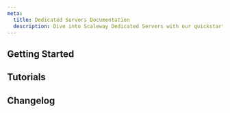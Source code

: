 ```yaml
---
meta:
  title: Dedicated Servers Documentation
  description: Dive into Scaleway Dedicated Servers with our quickstart guides, how-tos, tutorials and more.
---
```




<ProductHeader
   productName="Dedibox Dedicated Servers"
   productLogo="dedibox"
   description="Dedibox dedicated servers are high-quality servers that benefit from extreme reliability and best-in-class redundancy for any workload requirement."
   url="/dedicated-servers/quickstart"
   label="Dedicated Servers Quickstart"
/>

## Getting Started

<Grid>
    <SummaryCard
        title="Quickstart"
        icon="rocket"
        description="Learn how to create, connect to, and manage a Dedibox dedicated server in a few steps."
        label="View Quickstart"
        url="/dedicated-servers/quickstart/"
    />
    <SummaryCard
        title="Concepts"
        icon="information-circle-outline"
        description="Core concepts that give you a better understanding of dedicated servers."
        label="View Concepts"
        url="/dedicated-servers/concepts/"
    />
    <SummaryCard
        title="How-tos"
        icon="help-circle-outline"
        description="Check our guides helping you to configure the hardware of your Dedibox dedicated server."
        label="View How-tos"
        url="/dedicated-servers/how-to/"
    />
    <SummaryCard
        title="Additional content"
        icon="book-open-outline"
        description="Guides to help you getting started with your dedicated server."
        label="View additional content"
        url="/dedicated-servers/reference-content/"
    />
</Grid>


## Tutorials

<Grid>
    <DefaultCard
        title="Ordering an additional disk and using it in ESXi as datastore"
        url="/tutorials/add-disk-configure-datastore-esxi/"
        label="Read more"
    />
    <DefaultCard
        title="Configuring DHCPCD on a Scaleway Dedicated Servers"
        url="/tutorials/dhcpcd-dedibox/"
        label="Read more"
    />
    <DefaultCard
        title="Building a redundant load balancer and firewall infrastructure with pfSense and HAproxy"
        url="/tutorials/lb-firewall-haproxy-pfsense/"
        label="Read more"
    />
    <DefaultCard
        title="First steps with the Linux command line"
        url="/tutorials/first-steps-linux-command-line/"
        label="Read more"
    />
</Grid>


<ClickableBanner
    productLogo="cli"
    title="Dedibox Dedicated Servers API"
    description="Learn how to create and manage your Dedibox dedicated servers through the API."
    url="https://console.online.net/en/api/"
    label="Go to Dedibox API"
/>

## Changelog

<ChangelogList
    productName="dedibox"
    numberOfChanges={3}
/>
